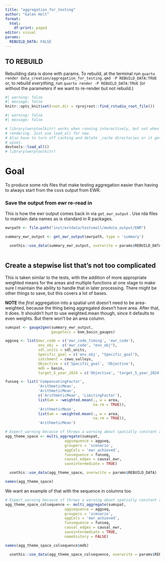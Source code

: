 ```yaml
---
title: "aggregation_for_testing"
author: "Galen Holt"
format:
  html:
    df-print: paged
editor: visual
params:
  REBUILD_DATA: FALSE
---
```


## TO REBUILD

Rebuilding data is done with params. To rebuild, at the terminal run `quarto render data_creation/aggregation_for_testing.qmd -P REBUILD_DATA:TRUE` or, to rebuild *everything*, run `quarto render -P REBUILD_DATA:TRUE` (or without the parameters if we want to re-render but not rebuild.)

```r
#| warning: false
#| message: false
knitr::opts_knit$set(root.dir = rprojroot::find_rstudio_root_file())

```

```r
#| warning: false
#| message: false

# library(werptoolkitr) works when running interactively, but not when quarto
# rendering. Just use load_all for now.
# Also have to turn off caching and delete _cache directories or it gets really
# upset.
devtools::load_all()
# library(werptoolkitr)
```

# Goal

To produce some rds files that make testing aggregation easier than having to always start from the csvs output from EWR.

### Save the output from ewr re-read in

This is how the ewr output comes back in via `get_ewr_output` . Use rda files to maintain data names as is standard in R packages.

```r
ewrpath <- file.path("inst/extdata/testsmall/module_output/EWR")

summary_ewr_output <- get_ewr_output(ewrpath, type = 'summary')

  usethis::use_data(summary_ewr_output, overwrite = params$REBUILD_DATA)
  
```

## Create a stepwise list that's not too complicated

This is taken similar to the tests, with the addition of more appropriate weighted means for the areas and multiple functions at one stage to make sure I maintain the ability to handle that in later processing. There might be other things to save, but this covers a lot of bases.

**NOTE** the *first* aggregation into a spatial unit doesn't need to be area-weighted, because the thing being aggregated doesn't have area. After that, it does. It shouldn't *hurt* to use weighted.mean though, since it defaults to even weights. But there won't be an area column.

```r
sumspat <- gauge2geo(summary_ewr_output,
                     gaugelocs = bom_basin_gauges)

aggseq <- list(ewr_code = c('ewr_code_timing', 'ewr_code'),
               env_obj =  c('ewr_code', "env_obj"),
               sdl_units = sdl_units,
               Specific_goal = c('env_obj', "Specific_goal"),
               catchment = cewo_valleys,
               Objective = c('Specific_goal', 'Objective'),
               mdb = basin,
               target_5_year_2024 = c('Objective', 'target_5_year_2024'))

funseq <- list('CompensatingFactor',
               'ArithmeticMean',
               'ArithmeticMean',
               c('ArithmeticMean', 'LimitingFactor'),
               list(wm = ~weighted.mean(., w = area, 
                                        na.rm = TRUE)),
               'ArithmeticMean',
               list(wm = ~weighted.mean(., w = area, 
                                        na.rm = TRUE)),
               'ArithmeticMean')

# Expect_warning because sf throws a warning about spatially constant attributes. and it gets thrown multiple times
agg_theme_space <- multi_aggregate(sumspat,
                           aggsequence = aggseq,
                           groupers = 'scenario',
                           aggCols = 'ewr_achieved',
                           funsequence = funseq,
                           causal_edges = causal_ewr,
                           saveintermediate = TRUE)
```

```r
  usethis::use_data(agg_theme_space, overwrite = params$REBUILD_DATA)
```

```r
names(agg_theme_space)
```

We want an example of that with the sequence in columns too

```r
# Expect_warning because sf throws a warning about spatially constant attributes. and it gets thrown multiple times
agg_theme_space_colsequence <- multi_aggregate(sumspat,
                           aggsequence = aggseq,
                           groupers = 'scenario',
                           aggCols = 'ewr_achieved',
                           funsequence = funseq,
                           causal_edges = causal_ewr,
                           saveintermediate = TRUE,
                           namehistory = FALSE)
```

```r
names(agg_theme_space_colsequence$mdb)
```

```r
  usethis::use_data(agg_theme_space_colsequence, overwrite = params$REBUILD_DATA)
```
